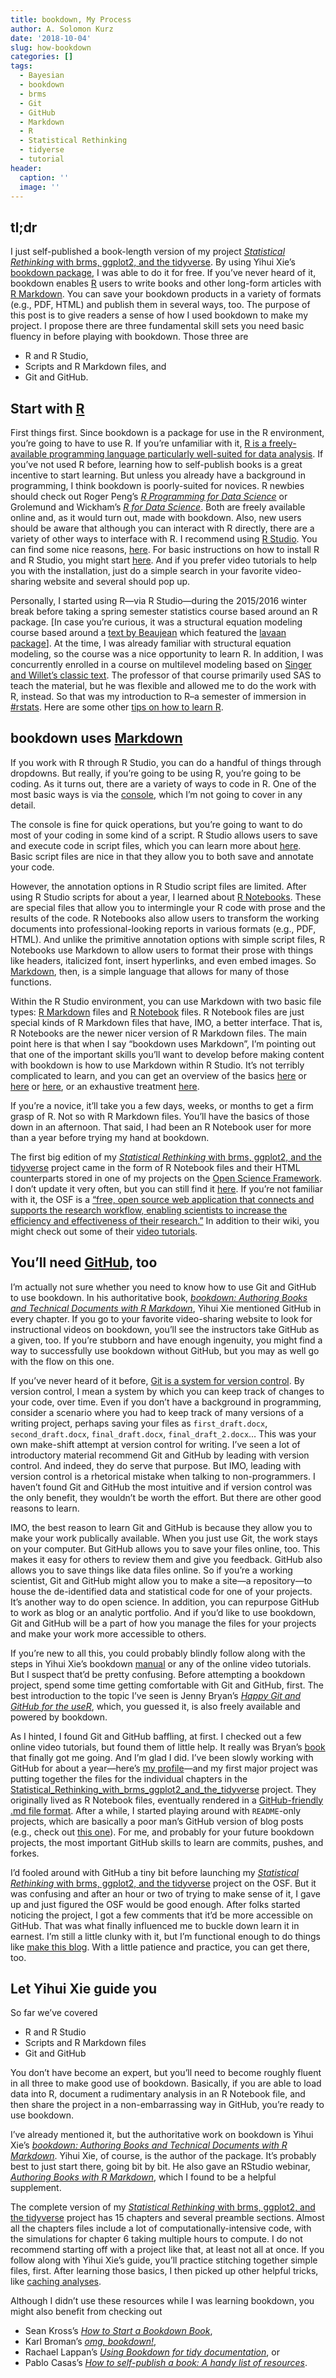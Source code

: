 ```yaml
---
title: bookdown, My Process
author: A. Solomon Kurz
date: '2018-10-04'
slug: how-bookdown
categories: []
tags:
  - Bayesian
  - bookdown
  - brms
  - Git
  - GitHub
  - Markdown
  - R
  - Statistical Rethinking
  - tidyerse
  - tutorial
header:
  caption: ''
  image: ''
---
```


## tl;dr

I just self-published a book-length version of my project [*Statistical Rethinking* with brms, ggplot2, and the tidyverse](https://bookdown.org/connect/#/apps/1850/access). By using Yihui Xie’s [bookdown package](https://bookdown.org), I was able to do it for free. If you’ve never heard of it, bookdown enables [R](https://bookdown.org/rdpeng/rprogdatascience/history-and-overview-of-r.html#what-is-r) users to write books and other long-form articles with [R Markdown](https://rmarkdown.rstudio.com). You can save your bookdown products in a variety of formats (e.g., PDF, HTML) and publish them in several ways, too. The purpose of this post is to give readers a sense of how I used bookdown to make my project. I propose there are three fundamental skill sets you need basic fluency in before playing with bookdown. Those three are

* R and R Studio,
* Scripts and R Markdown files, and
* Git and GitHub.

## Start with [R](https://cran.r-project.org)

First things first. Since bookdown is a package for use in the R environment, you’re going to have to use R. If you’re unfamiliar with it, [R is a freely-available programming language particularly well-suited for data analysis](https://bookdown.org/rdpeng/rprogdatascience/history-and-overview-of-r.html). If you’ve not used R before, learning how to self-publish books is a great incentive to start learning. But unless you already have a background in programming, I think bookdown is poorly-suited for novices. R newbies should check out Roger Peng’s [*R Programming for Data Science*](https://bookdown.org/rdpeng/rprogdatascience/) or Grolemund and Wickham’s [*R for Data Science*](http://r4ds.had.co.nz). Both are freely available online and, as it would turn out, made with bookdown. Also, new users should be aware that although you can interact with R directly, there are a variety of other ways to interface with R. I recommend using [R Studio](https://www.rstudio.com). You can find some nice reasons, [here](https://www.theanalysisfactor.com/the-advantages-of-rstudio/). For basic instructions on how to install R and R Studio, you might start [here](http://r4ds.had.co.nz/introduction.html#prerequisites). And if you prefer video tutorials to help you with the installation, just do a simple search in your favorite video-sharing website and several should pop up.

Personally, I started using R—via R Studio—during the 2015/2016 winter break before taking a spring semester statistics course based around an R package. [In case you’re curious, it was a structural equation modeling course based around a [text by Beaujean](https://blogs.baylor.edu/rlatentvariable/) which featured the [lavaan package](http://lavaan.ugent.be)]. At the time, I was already familiar with structural equation modeling, so the course was a nice opportunity to learn R. In addition, I was concurrently enrolled in a course on multilevel modeling based on [Singer and Willet’s classic text](http://gseacademic.harvard.edu/alda/). The professor of that course primarily used SAS to teach the material, but he was flexible and allowed me to do the work with R, instead. So that was my introduction to R--a semester of immersion in [#rstats](https://twitter.com/search?q=%23rstats&src=typd). Here are some other [tips on how to learn R](https://www.r-bloggers.com/the-5-most-effective-ways-to-learn-r/).

## bookdown uses [Markdown](https://daringfireball.net/projects/markdown/syntax)

If you work with R through R Studio, you can do a handful of things through dropdowns. But really, if you’re going to be using R, you’re going to be coding. As it turns out, there are a variety of ways to code in R. One of the most basic ways is via the [console](https://support.rstudio.com/hc/en-us/articles/200404846-Working-in-the-Console), which I’m not going to cover in any detail.

The console is fine for quick operations, but you’re going to want to do most of your coding in some kind of a script. R Studio allows users to save and execute code in script files, which you can learn more about [here](http://r4ds.had.co.nz/workflow-scripts.html). Basic script files are nice in that they allow you to both save and annotate your code.

However, the annotation options in R Studio script files are limited. After using R Studio scripts for about a year, I learned about [R Notebooks](https://rmarkdown.rstudio.com/r_notebooks). These are special files that allow you to intermingle your R code with prose and the results of the code. R Notebooks also allow users to transform the working documents into professional-looking reports in various formats (e.g., PDF, HTML). And unlike the primitive annotation options with simple script files, R Notebooks use Markdown to allow users to format their prose with things like headers, italicized font, insert hyperlinks, and even embed images. So [Markdown](https://daringfireball.net/projects/markdown/), then, is a simple language that allows for many of those functions.

Within the R Studio environment, you can use Markdown with two basic file types: [R Markdown](https://rmarkdown.rstudio.com/lesson-1.html) files and [R Notebook](https://rmarkdown.rstudio.com/r_notebooks) files. R Notebook files are just special kinds of R Markdown files that have, IMO, a better interface. That is, R Notebooks are the newer nicer version of R Markdown files. The main point here is that when I say "bookdown uses Markdown", I’m pointing out that one of the important skills you’ll want to develop before making content with bookdown is how to use Markdown within R Studio. It’s not terribly complicated to learn, and you can get an overview of the basics [here](https://www.rstudio.com/wp-content/uploads/2015/02/rmarkdown-cheatsheet.pdf) or [here](http://r4ds.had.co.nz/r-markdown.html) or [here](https://bookdown.org/yihui/bookdown/markdown-syntax.html), or an exhaustive treatment [here](https://bookdown.org/yihui/rmarkdown/).

If you’re a novice, it’ll take you a few days, weeks, or months to get a firm grasp of R. Not so with R Markdown files. You’ll have the basics of those down in an afternoon. That said, I had been an R Notebook user for more than a year before trying my hand at bookdown.

The first big edition of my [*Statistical Rethinking* with brms, ggplot2, and the tidyverse](https://bookdown.org/connect/#/apps/1850/access) project came in the form of R Notebook files and their HTML counterparts stored in one of my projects on the [Open Science Framework](https://osf.io/?gclid=EAIaIQobChMI2ZDP9svj3QIVQ7nACh2rYQIHEAAYASAAEgL7avD_BwE). I don’t update it very often, but you can still find it [here](https://osf.io/97t6w/). If you’re not familiar with it, the OSF is a ["free, open source web application that connects and supports the research workflow, enabling scientists to increase the efficiency and effectiveness of their research."](https://osf.io/4znzp/wiki/home/) In addition to their wiki, you might check out some of their [video tutorials](https://cos.io/our-services/training-services/cos-training-tutorials/).

## You’ll need [GitHub](https://github.com), too

I’m actually not sure whether you need to know how to use Git and GitHub to use bookdown. In his authoritative book, [*bookdown: Authoring Books and Technical Documents with R Markdown*](https://bookdown.org/yihui/bookdown/), Yihui Xie mentioned GitHub in every chapter. If you go to your favorite video-sharing website to look for instructional videos on bookdown, you’ll see the instructors take GitHub as a given, too. If you’re stubborn and have enough ingenuity, you might find a way to successfully use bookdown without GitHub, but you may as well go with the flow on this one.

If you’ve never heard of it before, [Git is a system for version control](https://git-scm.com/book/en/v2/Getting-Started-About-Version-Control). By version control, I mean a system by which you can keep track of changes to your code, over time. Even if you don’t have a background in programming, consider a scenario where you had to keep track of many versions of a writing project, perhaps saving your files as `first_draft.docx`, `second_draft.docx`, `final_draft.docx`, `final_draft_2.docx`… This was your own make-shift attempt at version control for writing. I’ve seen a lot of introductory material recommend Git and GitHub by leading with version control. And indeed, they do serve that purpose. But IMO, leading with version control is a rhetorical mistake when talking to non-programmers. I haven’t found Git and GitHub the most intuitive and if version control was the only benefit, they wouldn’t be worth the effort. But there are other good reasons to learn.

IMO, the best reason to learn Git and GitHub is because they allow you to make your work publically available. When you just use Git, the work stays on your computer. But GitHub allows you to save your files online, too. This makes it easy for others to review them and give you feedback. GitHub also allows you to save things like data files online. So if you’re a working scientist, Git and GitHub might allow you to make a site—a repository—to house the de-identified data and statistical code for one of your projects. It’s another way to do open science. In addition, you can repurpose GitHub to work as blog or an analytic portfolio. And if you’d like to use bookdown, Git and GitHub will be a part of how you manage the files for your projects and make your work more accessible to others.

If you’re new to all this, you could probably blindly follow along with the steps in Yihui Xie’s bookdown [manual](https://bookdown.org/yihui/bookdown/) or any of the online video tutorials. But I suspect that’d be pretty confusing. Before attempting a bookdown project, spend some time getting comfortable with Git and GitHub, first. The best introduction to the topic I’ve seen is Jenny Bryan’s [*Happy Git and GitHub for the useR*](http://happygitwithr.com), which, you guessed it, is also freely available and powered by bookdown.

As I hinted, I found Git and GitHub baffling, at first. I checked out a few online video tutorials, but found them of little help. It really was Bryan’s [book](http://happygitwithr.com) that finally got me going. And I’m glad I did. I’ve been slowly working with GitHub for about a year—here’s [my profile](https://github.com/ASKurz)—and my first major project was putting together the files for the individual chapters in the [Statistical_Rethinking_with_brms_ggplot2_and_the_tidyverse](https://github.com/ASKurz/Statistical_Rethinking_with_brms_ggplot2_and_the_tidyverse) project. They originally lived as R Notebook files, eventually rendered in a [GitHub-friendly .md file format](https://rmarkdown.rstudio.com/github_document_format.html). After a while, I started playing around with `README`-only projects, which are basically a poor man's GitHub version of blog posts (e.g., check out [this one](https://github.com/ASKurz/James-Stein-and-Bayesian-partial-pooling)). For me, and probably for your future bookdown projects, the most important GitHub skills to learn are commits, pushes, and forkes.

I’d fooled around with GitHub a tiny bit before launching my [*Statistical Rethinking* with brms, ggplot2, and the tidyverse](https://bookdown.org/connect/#/apps/1850/access) project on the OSF. But it was confusing and after an hour or two of trying to make sense of it, I gave up and just figured the OSF would be good enough. After folks started noticing the project, I got a few comments that it’d be more accessible on GitHub. That was what finally influenced me to buckle down learn it in earnest. I’m still a little clunky with it, but I’m functional enough to do things like [make this blog](https://bookdown.org/yihui/blogdown/). With a little patience and practice, you can get there, too.

## Let Yihui Xie guide you

So far we’ve covered

* R and R Studio
* Scripts and R Markdown files
* Git and GitHub

You don’t have become an expert, but you’ll need to become roughly fluent in all three to make good use of bookdown. Basically, if you are able to load data into R, document a rudimentary analysis in an R Notebook file, and then share the project in a non-embarrassing way in GitHub, you’re ready to use bookdown.

I’ve already mentioned it, but the authoritative work on bookdown is Yihui Xie’s [*bookdown: Authoring Books and Technical Documents with R Markdown*](https://bookdown.org/yihui/bookdown/). Yihui Xie, of course, is the author of the package. It’s probably best to just start there, going bit by bit. He also gave an RStudio webinar, [*Authoring Books with R Markdown*](https://www.youtube.com/watch?v=dVqVscgwSpw&t=12s), which I found to be a helpful supplement.

The complete version of my [*Statistical Rethinking* with brms, ggplot2, and the tidyverse](https://bookdown.org/connect/#/apps/1850/access) project has 15 chapters and several preamble sections. Almost all the chapters files include a lot of computationally-intensive code, with the simulations for chapter 6 taking multiple hours to compute. I do not recommend starting off with a project like that, at least not all at once.  If you follow along with Yihui Xie’s guide, you’ll practice stitching together simple files, first. After learning those basics, I then picked up other helpful tricks, like [caching analyses](https://bookdown.org/yihui/bookdown/preview-a-chapter.html#).

Although I didn’t use these resources while I was learning bookdown, you might also benefit from checking out

* Sean Kross’s [*How to Start a Bookdown Book*](http://seankross.com/2016/11/17/How-to-Start-a-Bookdown-Book.html), 
* Karl Broman’s [*omg, bookdown!*](https://kbroman.org/blog/2017/05/31/omg-bookdown/),
* Rachael Lappan’s [*Using Bookdown for tidy documentation*](https://rachaellappan.github.io/bookdown/), or 
* Pablo Casas’s [*How to self-publish a book: A handy list of resources*](https://blog.datascienceheroes.com/how-to-self-publish-a-book/).


